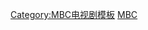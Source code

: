 <onlyinclude> {{navbox
|liststyle = text-align:left
| name       = 文化廣播電視劇集
| state      = {{{state|autocollapse}}}
| title      = [[File:Munhwa Broadcasting Company.svg|45px|link=文化廣播公司]] [[電視劇集|{{color|white|電視劇集}}]]
| titlestyle = background-color:#cc0000; color:#f0b2b2;
| groupstyle = width:70%:105px;background-color:#f0b2b2;
| bodyclass  = hlist

|group1 =現在
|list1  =
* [[MBC日日連續劇|日日電視劇]]
* [[MBC金土連續劇|金土連續劇]]
* [[MBC週末連續劇|週末連續劇]]

|group2 =過去
|list2  =
*[[共和國系列]]
*[[朝鮮王朝五百年]]
*[[MBC日曜晨間連續劇|日曜晨間連續劇]]
*[[田園日記 (電視劇)|田園日記]]
*[[MBC季節連續劇|季節連續劇]]
*[[MBC最佳劇場|最佳劇場]]
*[[MBC日曜劇場|日曜劇場]]
*[[MBC日曜連續劇|日曜連續劇]]
*[[MBC特輯電視劇|特輯電視劇]]
*{{link-ko|MBC日日連續史劇|문화방송 일일연속사극|日日連續史劇}}
*[[MBC情境喜劇]]
*[[Drama Festival]]
*[[MBC日日特別企劃連續劇|日日特別企劃連續劇]]
*[[MBC晨間連續劇|晨間連續劇]]
*[[MBC週末特別計劃連續劇|周末特别企划连续剧]]
*[[MBC深夜劇集|深夜劇集]]
*[[MBC月火連續劇|月火連續劇]]
*[[MBC水木迷你連續劇|水木連續劇]]
}}</onlyinclude>
<noinclude>
[[Category:MBC电视剧模板]]
[[Category:韓國電視台電視劇列表|MBC]]
</noinclude>
